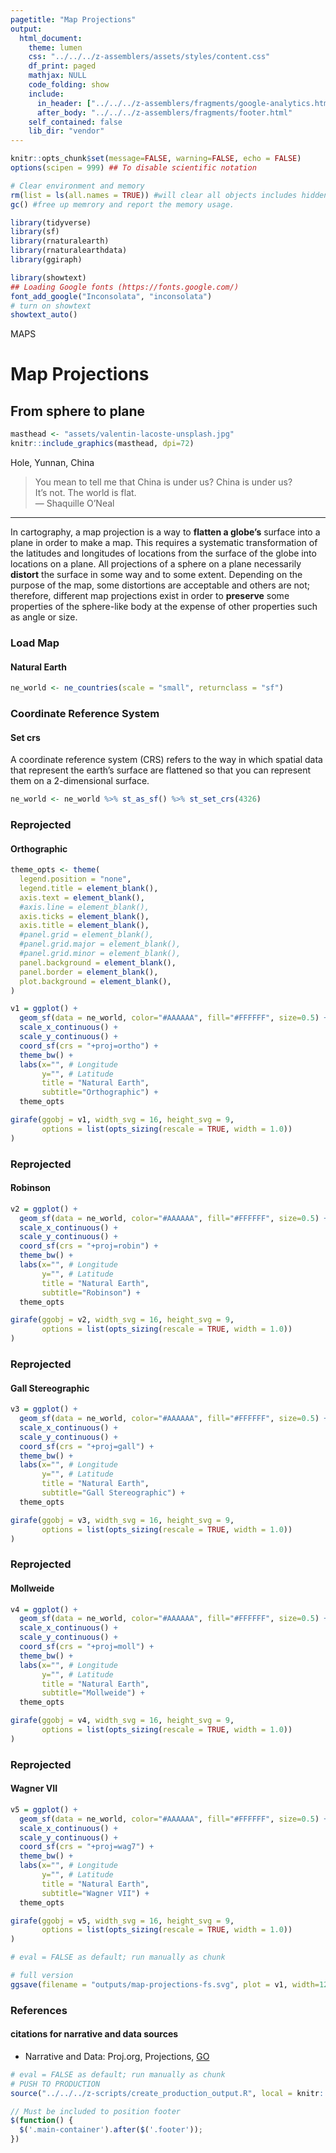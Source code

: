 ```yaml
---
pagetitle: "Map Projections"
output: 
  html_document:
    theme: lumen
    css: "../../../z-assemblers/assets/styles/content.css"
    df_print: paged
    mathjax: NULL
    code_folding: show
    include:
      in_header: ["../../../z-assemblers/fragments/google-analytics.html", "../../../z-assemblers/fragments/header.html"]
      after_body: "../../../z-assemblers/fragments/footer.html"
    self_contained: false
    lib_dir: "vendor"
---
```


```r

knitr::opts_chunk$set(message=FALSE, warning=FALSE, echo = FALSE)
options(scipen = 999) ## To disable scientific notation

# Clear environment and memory
rm(list = ls(all.names = TRUE)) #will clear all objects includes hidden objects.
gc() #free up memrory and report the memory usage.

library(tidyverse)
library(sf)
library(rnaturalearth)
library(rnaturalearthdata)
library(ggiraph)

library(showtext)
## Loading Google fonts (https://fonts.google.com/)
font_add_google("Inconsolata", "inconsolata")
# turn on showtext
showtext_auto()

```

<div class="activity">
MAPS  
</div>

# Map Projections
## From sphere to plane


```r

masthead <- "assets/valentin-lacoste-unsplash.jpg"
knitr::include_graphics(masthead, dpi=72)

```

<div class="figure-text">Hole, Yunnan, China</div>

> You mean to tell me that China is under us? China is under us?\
It's not. The world is flat.\
--- Shaquille O'Neal\

***

In cartography, a map projection is a way to __flatten a globe's__ surface into a plane in order to make a map. This requires a systematic transformation of the latitudes and longitudes of locations from the surface of the globe into locations on a plane. All projections of a sphere on a plane necessarily __distort__ the surface in some way and to some extent. Depending on the purpose of the map, some distortions are acceptable and others are not; therefore, different map projections exist in order to __preserve__ some properties of the sphere-like body at the expense of other properties such as angle or size.

### Load Map
#### Natural Earth

```r

ne_world <- ne_countries(scale = "small", returnclass = "sf")

```


### Coordinate Reference System
#### Set crs


A coordinate reference system (CRS) refers to the way in which spatial data that represent the earth’s surface are flattened so that you can represent them on a 2-dimensional surface.

```r

ne_world <- ne_world %>% st_as_sf() %>% st_set_crs(4326)

```


### Reprojected
#### Orthographic


```r

theme_opts <- theme(
  legend.position = "none",
  legend.title = element_blank(),
  axis.text = element_blank(),
  #axis.line = element_blank(),
  axis.ticks = element_blank(),
  axis.title = element_blank(),
  #panel.grid = element_blank(),
  #panel.grid.major = element_blank(),
  #panel.grid.minor = element_blank(),
  panel.background = element_blank(),
  panel.border = element_blank(),
  plot.background = element_blank(),
)

v1 = ggplot() +
  geom_sf(data = ne_world, color="#AAAAAA", fill="#FFFFFF", size=0.5) +
  scale_x_continuous() +
  scale_y_continuous() +
  coord_sf(crs = "+proj=ortho") +
  theme_bw() +
  labs(x="", # Longitude
       y="", # Latitude
       title = "Natural Earth", 
       subtitle="Orthographic") +
  theme_opts

girafe(ggobj = v1, width_svg = 16, height_svg = 9,
       options = list(opts_sizing(rescale = TRUE, width = 1.0))
)

```


### Reprojected
#### Robinson


```r

v2 = ggplot() +
  geom_sf(data = ne_world, color="#AAAAAA", fill="#FFFFFF", size=0.5) +
  scale_x_continuous() +
  scale_y_continuous() +
  coord_sf(crs = "+proj=robin") +
  theme_bw() +
  labs(x="", # Longitude
       y="", # Latitude
       title = "Natural Earth", 
       subtitle="Robinson") +
  theme_opts

girafe(ggobj = v2, width_svg = 16, height_svg = 9,
       options = list(opts_sizing(rescale = TRUE, width = 1.0))
)

```


### Reprojected
#### Gall Stereographic


```r

v3 = ggplot() +
  geom_sf(data = ne_world, color="#AAAAAA", fill="#FFFFFF", size=0.5) +
  scale_x_continuous() +
  scale_y_continuous() +
  coord_sf(crs = "+proj=gall") +
  theme_bw() +
  labs(x="", # Longitude
       y="", # Latitude
       title = "Natural Earth", 
       subtitle="Gall Stereographic") +
  theme_opts

girafe(ggobj = v3, width_svg = 16, height_svg = 9,
       options = list(opts_sizing(rescale = TRUE, width = 1.0))
)

```


### Reprojected
#### Mollweide


```r

v4 = ggplot() +
  geom_sf(data = ne_world, color="#AAAAAA", fill="#FFFFFF", size=0.5) +
  scale_x_continuous() +
  scale_y_continuous() +
  coord_sf(crs = "+proj=moll") +
  theme_bw() +
  labs(x="", # Longitude
       y="", # Latitude
       title = "Natural Earth", 
       subtitle="Mollweide") +
  theme_opts

girafe(ggobj = v4, width_svg = 16, height_svg = 9,
       options = list(opts_sizing(rescale = TRUE, width = 1.0))
)

```


### Reprojected
#### Wagner VII


```r

v5 = ggplot() +
  geom_sf(data = ne_world, color="#AAAAAA", fill="#FFFFFF", size=0.5) +
  scale_x_continuous() +
  scale_y_continuous() +
  coord_sf(crs = "+proj=wag7") +
  theme_bw() +
  labs(x="", # Longitude
       y="", # Latitude
       title = "Natural Earth", 
       subtitle="Wagner VII") +
  theme_opts

girafe(ggobj = v5, width_svg = 16, height_svg = 9,
       options = list(opts_sizing(rescale = TRUE, width = 1.0))
)

```


```r

# eval = FALSE as default; run manually as chunk

# full version
ggsave(filename = "outputs/map-projections-fs.svg", plot = v1, width=1280/72, height=720/72)

```


### References
#### citations for narrative and data sources

* Narrative and Data: Proj.org, Projections, [GO](https://proj.org/operations/projections/index.html){target="_blank"}


```r

# eval = FALSE as default; run manually as chunk
# PUSH TO PRODUCTION
source("../../../z-scripts/create_production_output.R", local = knitr::knit_global())

```



```js

// Must be included to position footer
$(function() {
  $('.main-container').after($('.footer'));
})

```
